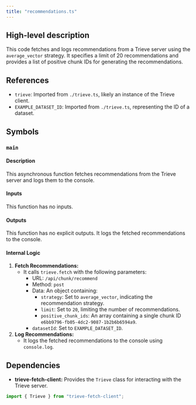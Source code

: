 ```yaml
---
title: "recommendations.ts"
---
```


## High-level description
This code fetches and logs recommendations from a Trieve server using the `average_vector` strategy. It specifies a limit of 20 recommendations and provides a list of positive chunk IDs for generating the recommendations.

## References
- `trieve`: Imported from `./trieve.ts`, likely an instance of the Trieve client.
- `EXAMPLE_DATASET_ID`: Imported from `./trieve.ts`, representing the ID of a dataset.

## Symbols

### `main`
#### Description
This asynchronous function fetches recommendations from the Trieve server and logs them to the console.

#### Inputs
This function has no inputs.

#### Outputs
This function has no explicit outputs. It logs the fetched recommendations to the console.

#### Internal Logic
1. **Fetch Recommendations:**
   - It calls `trieve.fetch` with the following parameters:
     - URL: `/api/chunk/recommend`
     - Method: `post`
     - Data: An object containing:
       - `strategy`: Set to `average_vector`, indicating the recommendation strategy.
       - `limit`: Set to `20`, limiting the number of recommendations.
       - `positive_chunk_ids`: An array containing a single chunk ID `e6bb9796-fb05-4dc2-9087-1b2b6b6594a9`.
     - `datasetId`: Set to `EXAMPLE_DATASET_ID`.
2. **Log Recommendations:**
   - It logs the fetched recommendations to the console using `console.log`.

## Dependencies
- **trieve-fetch-client:** Provides the `Trieve` class for interacting with the Trieve server.

```typescript
import { Trieve } from "trieve-fetch-client";
```